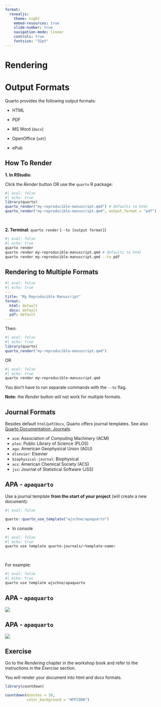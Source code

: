 ```yaml
---
format:
  revealjs:
    theme: night
    embed-resources: true
    slide-number: true
    navigation-mode: linear
    controls: true
    fontsize: "32pt"
---
```


# Rendering {background-color="#FFCD00"}

# Output Formats

Quarto provides the following output formats:

-   HTML

-   PDF

-   MS Word (`docx`)

-   OpenOffice (`odt`)

-   ePub

## How To Render

**1. In RStudio**:

Click the *Render* button OR use the `quarto` R package:

```r
#| eval: false
#| echo: true
library(quarto)
quarto_render("my-reproducible-manuscript.qmd") # defaults to html
quarto_render("my-reproducible-manuscript.qmd", output_format = "pdf")
```

<br>

**2. Terminal**: `quarto render` (`--to [output format]`)

```bash
#| eval: false
#| echo: true
quarto render
quarto render my-reproducible-manuscript.qmd # defaults to html
quarto render my-reproducible-manuscript.qmd --to pdf
```

## Rendering to Multiple Formats

```yaml
#| eval: false
#| echo: true
---
title: "My Reproducible Manuscript"
format: 
  html: default
  docx: default
  pdf: default
---
```

Then:

```r
#| eval: false
#| echo: true
library(quarto)
quarto_render("my-reproducible-manuscript.qmd")
```

OR

```bash
#| eval: false
#| echo: true
quarto render my-reproducible-manuscript.qmd
```

You don't have to run separate commands with the `--to` flag.

**Note:** the *Render* button will not work for multiple formats.

## Journal Formats

Besides default `html`/`pdf`/`docx`, Quarto offers journal templates. See also [Quarto Documentation: Journals](https://quarto.org/docs/journals/).

-   `acm`: Association of Computing Machinery (ACM)
-   `plos`: Public Library of Science (PLOS)
-   `agu`: American Geophysical Union (AGU)
-   `elsevier`: Elsevier
-   `biophysical-journal`: Biophysical
-   `acs`: American Chemical Society (ACS)
-   `jss`: Journal of Statistical Software (JSS)

## APA - `apaquarto`

Use a journal template **from the start of your project** (will create a new document):

```r
#| eval: false

quarto::quarto_use_template("wjschne/apaquarto")

```

-   In console

```bash
#| eval: false
#| echo: true
quarto use template quarto-journals/<template-name>
```

<br>

For example:

```bash
#| eval: false
#| echo: true
quarto use template wjschne/apaquarto

```

## APA - `apaquarto`

![](https://github.com/wjschne/apaquarto/raw/main/img/docx.png){fig-align="center"}

## APA - `apaquarto`

![](https://github.com/wjschne/apaquarto/raw/main/img/journalmode.png){fig-align="center"}

## Exercise

Go to the *Rendering* chapter in the workshop book and refer to the instructions in the *Exercise* section.

You will render your document into html and docx formats.

```r
library(countdown)

countdown(minutes = 10,
          color_background = "#FFCD00")
```
